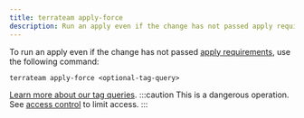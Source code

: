 ```yaml
---
title: terrateam apply-force
description: Run an apply even if the change has not passed apply requirements
---
```


To run an apply even if the change has not passed [apply requirements](/configuration-reference/apply-requirements), use the following command:
```
terrateam apply-force <optional-tag-query>
```
[Learn more about our tag queries](/advanced-workflows/tags).
:::caution
This is a dangerous operation. See [access control](/configuration-reference/access-control) to limit access.
:::
